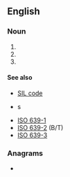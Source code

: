 {{also|sil|Sil|síl|sìl|şil|s'il|śil}}
==English==

===Noun===
{{en-noun}}

# {{initialism of|en|sibling-in-law}}
# {{initialism of|en|sister-in-law}}
# {{initialism of|en|[[safety]] [[integrity]] [[level]]}}

====See also====
* [[w:SIL code|SIL code]]
* {{l|en|language code}}s
* [[w:ISO 639-1|ISO 639-1]]
* [[w:ISO 639-2|ISO 639-2]] (B/T)
* [[w:ISO 639-3|ISO 639-3]]

===Anagrams===
* {{anagrams|en|a=ils|ILS|ILs|ISL|LIS|LSI|SLI|lis}}
